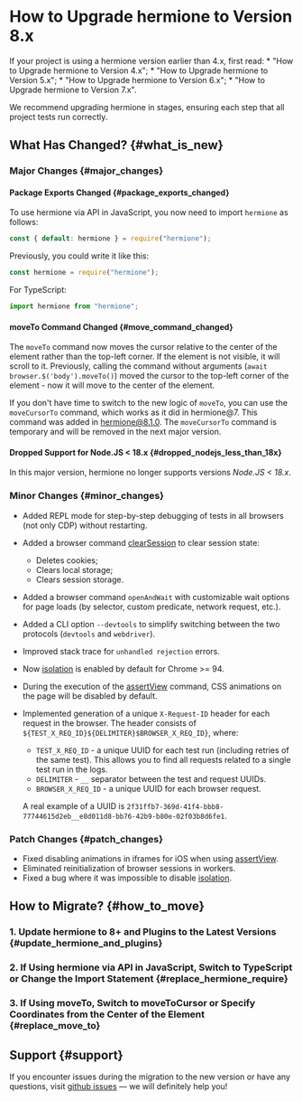 
# How to Upgrade hermione to Version 8.x

<Admonition type="warning">
If your project is using a hermione version earlier than 4.x, first read:
* "How to Upgrade hermione to Version 4.x";
* "How to Upgrade hermione to Version 5.x";
* "How to Upgrade hermione to Version 6.x";
* "How to Upgrade hermione to Version 7.x".

We recommend upgrading hermione in stages, ensuring each step that all project tests run correctly.
</Admonition>

## What Has Changed? {#what_is_new}

### Major Changes {#major_changes}

#### Package Exports Changed {#package_exports_changed}

To use hermione via API in JavaScript, you now need to import `hermione` as follows:

```javascript
const { default: hermione } = require("hermione");
```

Previously, you could write it like this:

```javascript
const hermione = require("hermione");
```

For TypeScript:

```typescript
import hermione from "hermione";
```

#### moveTo Command Changed {#move_command_changed}

The `moveTo` command now moves the cursor relative to the center of the element rather than the top-left corner. If the element is not visible, it will scroll to it. Previously, calling the command without arguments (`await browser.$('body').moveTo()`) moved the cursor to the top-left corner of the element - now it will move to the center of the element.

If you don't have time to switch to the new logic of `moveTo`, you can use the `moveCursorTo` command, which works as it did in hermione@7. This command was added in hermione@8.1.0. The `moveCursorTo` command is temporary and will be removed in the next major version.

#### Dropped Support for Node.JS < 18.x {#dropped_nodejs_less_than_18x}

In this major version, hermione no longer supports versions _Node.JS < 18.x_.

### Minor Changes {#minor_changes}

- Added REPL mode for step-by-step debugging of tests in all browsers (not only CDP) without restarting.
- Added a browser command [clearSession][hermione-clear-session] to clear session state:
    - Deletes cookies;
    - Clears local storage;
    - Clears session storage.
- Added a browser command `openAndWait` with customizable wait options for page loads (by selector, custom predicate, network request, etc.).
- Added a CLI option `--devtools` to simplify switching between the two protocols (`devtools` and `webdriver`).
- Improved stack trace for `unhandled rejection` errors.
- Now [isolation][hermione-isolation] is enabled by default for Chrome >= 94.
- During the execution of the [assertView][hermione-assert-view] command, CSS animations on the page will be disabled by default.
- Implemented generation of a unique `X-Request-ID` header for each request in the browser. The header consists of `${TEST_X_REQ_ID}${DELIMITER}$BROWSER_X_REQ_ID}`, where:

    - `TEST_X_REQ_ID` - a unique UUID for each test run (including retries of the same test). This allows you to find all requests related to a single test run in the logs.
    - `DELIMITER` - `__` separator between the test and request UUIDs.
    - `BROWSER_X_REQ_ID` - a unique UUID for each browser request.

    A real example of a UUID is `2f31ffb7-369d-41f4-bbb8-77744615d2eb__e8d011d8-bb76-42b9-b80e-02f03b8d6fe1`.

### Patch Changes {#patch_changes}

- Fixed disabling animations in iframes for iOS when using [assertView][hermione-assert-view].
- Eliminated reinitialization of browser sessions in workers.
- Fixed a bug where it was impossible to disable [isolation][hermione-isolation].

## How to Migrate? {#how_to_move}

### 1. Update hermione to 8+ and Plugins to the Latest Versions {#update_hermione_and_plugins}

### 2. If Using hermione via API in JavaScript, Switch to TypeScript or Change the Import Statement {#replace_hermione_require}

### 3. If Using moveTo, Switch to moveToCursor or Specify Coordinates from the Center of the Element {#replace_move_to}

## Support {#support}

If you encounter issues during the migration to the new version or have any questions, visit [github issues][gh-issues] — we will definitely help you!

[how-to-upgrade-hermione-to-4]: ../../migrations/how-to-upgrade-hermione-to-4
[how-to-upgrade-hermione-to-5]: ../../migrations/how-to-upgrade-hermione-to-5
[how-to-upgrade-hermione-to-6]: ../../migrations/how-to-upgrade-hermione-to-6
[how-to-upgrade-hermione-to-7]: ../../migrations/how-to-upgrade-hermione-to-7
[prepare-browser]: ../../config/prepare-browser
[hermione-clear-session]: https://github.com/gemini-testing/hermione?tab=readme-ov-file#clearsession
[hermione-isolation]: https://github.com/gemini-testing/hermione?tab=readme-ov-file#isolation
[hermione-assert-view]: https://github.com/gemini-testing/hermione?tab=readme-ov-file#assertview
[gh-issues]: https://github.com/gemini-testing/testplane/issues
